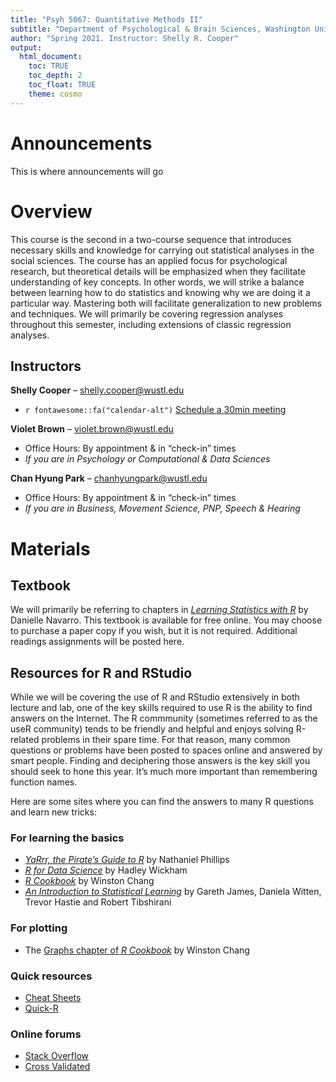 ```yaml
---
title: "Psyh 5067: Quantitative Methods II"
subtitle: "Department of Psychological & Brain Sciences, Washington University in St. Louis"
author: "Spring 2021. Instructor: Shelly R. Cooper"
output: 
  html_document:
    toc: TRUE
    toc_depth: 2
    toc_float: TRUE
    theme: cosmo
---
```


# Announcements

This is where announcements will go

# Overview

This course is the second in a two-course sequence that introduces necessary skills and knowledge for carrying out statistical analyses in the social sciences. The course has an applied focus for psychological research, but theoretical details will be emphasized when they facilitate understanding of key concepts. In other words, we will strike a balance between learning how to do statistics and knowing why we are doing it a particular way. Mastering both will facilitate generalization to new problems and techniques. We will primarily be covering regression analyses throughout this semester, including extensions of classic regression analyses.

## Instructors

**Shelly Cooper** -- [shelly.cooper@wustl.edu](mailto:shelly.cooper@wustl.edu)

- `r fontawesome::fa("calendar-alt")` [Schedule a 30min meeting](https://calendly.com/shelly-cooper/30min)

**Violet Brown** -- [violet.brown@wustl.edu](mailto:violet.brown@wustl.edu)

- Office Hours: By appointment & in "check-in" times
- *If you are in Psychology or Computational & Data Sciences*

**Chan Hyung Park** -- [chanhyungpark@wustl.edu](mailto:chanhyungpark@wustl.edu)

- Office Hours: By appointment & in "check-in" times
- *If you are in Business, Movement Science, PNP, Speech & Hearing*


# Materials

## Textbook

We will primarily be referring to chapters in [_Learning Statistics with R_](https://learningstatisticswithr-bookdown.netlify.com/index.html) by Danielle Navarro. This textbook is available for free online. You may choose to purchase a paper copy if you wish, but it is not required. Additional readings assignments will be posted here. 


## Resources for R and RStudio

While we will be covering the use of R and RStudio extensively in both lecture and lab, one of the key skills required to use R is the ability to find answers on the Internet. The R commmunity (sometimes referred to as the useR community) tends to be friendly and helpful and enjoys solving R-related problems in their spare time. For that reason, many common questions or problems have been posted to spaces online and answered by smart people. Finding and deciphering those answers is the key skill you should seek to hone this year. It's much more important than remembering function names. 

Here are some sites where you can find the answers to many R questions and learn new tricks:

### For learning the basics
 - [_YaRrr, the Pirate's Guide to R_](https://bookdown.org/ndphillips/YaRrr/) by Nathaniel Phillips
 - [_R for Data Science_](https://r4ds.had.co.nz/) by Hadley Wickham
 - [_R Cookbook_](http://www.cookbook-r.com/) by Winston Chang
 - [_An Introduction to Statistical Learning_](http://www-bcf.usc.edu/~gareth/ISL) by Gareth James, Daniela Witten, Trevor Hastie and Robert Tibshirani

### For plotting

  - The [Graphs chapter of _R Cookbook_](http://www.cookbook-r.com/Graphs/) by Winston Chang
  
### Quick resources

  - [Cheat Sheets](https://www.rstudio.com/resources/cheatsheets) 
  - [Quick-R](https://www.statmethods.net) 
  
### Online forums
  - [Stack Overflow](https://stackoverflow.com) \
  - [Cross Validated](https://stats.stackexchange.com)




